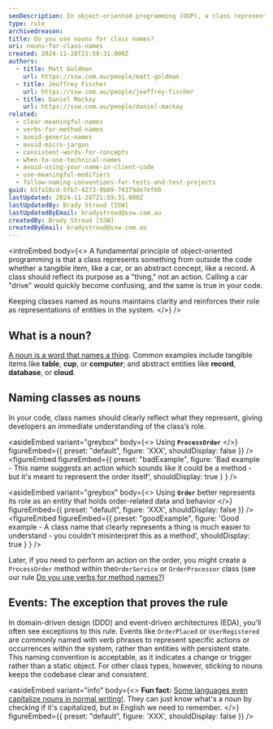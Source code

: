 ```yaml
---
seoDescription: In object-oriented programming (OOP), a class represents a thing. Therefore, you should use a noun for your class name as this most accurately represents what it's modelling.
type: rule
archivedreason:
title: Do you use nouns for class names?
uri: nouns-for-class-names
created: 2024-11-28T21:59:31.000Z
authors:
  - title: Matt Goldman
    url: https://ssw.com.au/people/matt-goldman
  - title: Jeoffrey Fischer
    url: https://ssw.com.au/people/jeoffrey-fischer
  - title: Daniel Mackay
    url: https://ssw.com.au/people/daniel-mackay
related:
  - clear-meaningful-names
  - verbs-for-method-names
  - avoid-generic-names
  - avoid-micro-jargon
  - consistent-words-for-concepts
  - when-to-use-technical-names
  - avoid-using-your-name-in-client-code
  - use-meaningful-modifiers
  - follow-naming-conventions-for-tests-and-test-projects
guid: b5fa18cd-5fb7-4273-9b09-70379de7ef60
lastUpdated: 2024-11-28T21:59:31.000Z
lastUpdatedBy: Brady Stroud [SSW]
lastUpdatedByEmail: bradystroud@ssw.com.au
createdBy: Brady Stroud [SSW]
createdByEmail: bradystroud@ssw.com.au
---
```


<introEmbed
  body={<>
A fundamental principle of object-oriented programming is that a class represents something from outside the code whether a tangible item, like a car, or an abstract concept, like a record. A class should reflect its purpose as a "thing," not an action. Calling a car "drive" would quickly become confusing, and the same is true in your code.

Keeping classes named as nouns maintains clarity and reinforces their role as representations of entities in the system.
  </>}
/>
## What is a noun?

[A noun is a word that names a thing](https://www.merriam-webster.com/dictionary/noun). Common examples include tangible items like **table**, **cup**, or **computer**; and abstract entities like **record**, **database**, or **cloud**.

## Naming classes as nouns

In your code, class names should clearly reflect what they represent, giving developers an immediate understanding of the class’s role.

<asideEmbed
  variant="greybox"
  body={<>
    Using **`ProcessOrder`**
  </>}
  figureEmbed={{
    preset: "default",
    figure: 'XXX',
    shouldDisplay: false
  }}
/>
<figureEmbed figureEmbed={{
  preset: "badExample",
  figure: 'Bad example - This name suggests an action which sounds like it could be a method - but it\'s meant to represent the order itself',
  shouldDisplay: true
} } />


<asideEmbed
  variant="greybox"
  body={<>
    Using **`Order`** better represents its role as an entity that holds order-related data and behavior
  </>}
  figureEmbed={{
    preset: "default",
    figure: 'XXX',
    shouldDisplay: false
  }}
/>
<figureEmbed figureEmbed={{
  preset: "goodExample",
  figure: 'Good example - A class name that clearly represents a thing is much easier to understand - you couldn\'t misinterpret this as a method',
  shouldDisplay: true
} } />


Later, if you need to perform an action on the order, you might create a `ProcessOrder` method within the`OrderService` or `OrderProcessor` class (see our rule [Do you use verbs for method names?](/verbs-for-method-names))

## Events: The exception that proves the rule

In domain-driven design (DDD) and event-driven architectures (EDA), you’ll often see exceptions to this rule. Events like `OrderPlaced` or `UserRegistered` are commonly named with verb phrases to represent specific actions or occurrences within the system, rather than entities with persistent state. This naming convention is acceptable, as it indicates a change or trigger rather than a static object. For other class types, however, sticking to nouns keeps the codebase clear and consistent.

<asideEmbed
  variant="info"
  body={<>
    **Fun fact:** [Some languages even capitalize nouns in normal writing!](https://www.thoughtco.com/capitalization-in-german-4069437). They can just know what's a noun by checking if it's capitalized, but in English we need to remember.
  </>}
  figureEmbed={{
    preset: "default",
    figure: 'XXX',
    shouldDisplay: false
  }}
/>
